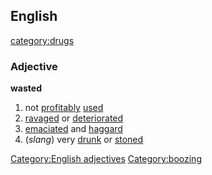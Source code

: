 ==English==
[[category:drugs]]
===Adjective===
'''wasted'''
#not [[profitably]] [[used]]
#[[ravaged]] or [[deteriorated]]
#[[emaciated]] and [[haggard]]
#(''slang'') very [[drunk]] or [[stoned]]

[[Category:English adjectives]]
[[Category:boozing]]